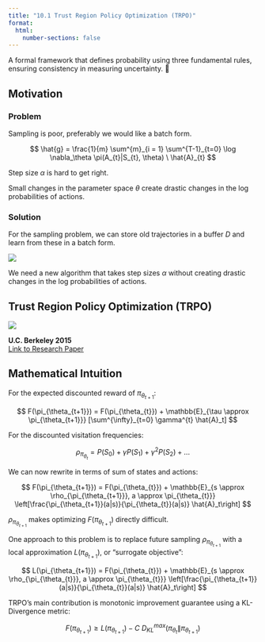 ```yaml
---
title: "10.1 Trust Region Policy Optimization (TRPO)"
format:
  html:
    number-sections: false
---
```


::: {.callout-note appearance="simple" icon=false}
A formal framework that defines probability using three fundamental rules, ensuring consistency in measuring uncertainty. 🎲
:::

## Motivation 

### Problem

Sampling is poor, preferably we would like a batch form.

$$
\hat{g} =  \frac{1}{m} \sum^{m}_{i = 1}  \sum^{T-1}_{t=0} \log \nabla_\theta \pi(A_{t}|S_{t}, \theta) \ \hat{A}_{t}
$$

Step size $\alpha$ is hard to get right.

Small changes in the parameter space $\theta$ create drastic changes in the log probabilities of actions.

### Solution

For the sampling problem, we can store old trajectories in a buffer $D$ and learn from these in a batch form.

![](images/TrajectoryBuffer.svg)

We need a new algorithm that takes step sizes $\alpha$ without creating drastic changes in the log probabilities of actions.

## Trust Region Policy Optimization (TRPO)

![](images/TRPO.png)

**U.C. Berkeley 2015**  
[Link to Research Paper](https://arxiv.org/pdf/1502.05477)

## Mathematical Intuition

For the expected discounted reward of $\pi_{\theta_{t+1}}$:

$$
F(\pi_{\theta_{t+1}}) = F(\pi_{\theta_{t}}) + \mathbb{E}_{\tau \approx \pi_{\theta_{t+1}}} [\sum^{\infty}_{t=0} \gamma^{t} \hat{A}_t]
$$

For the discounted visitation frequencies:

$$
\rho_{\pi_{\theta_{t}}} = P(S_{0}) + \gamma P(S_{1}) + \gamma^{2} P(S_{2}) + ...
$$


We can now rewrite in terms of sum of states and actions:

$$
F(\pi_{\theta_{t+1}}) = F(\pi_{\theta_{t}}) + \mathbb{E}_{s \approx \rho_{\pi_{\theta_{t+1}}}, a \approx \pi_{\theta_{t}}} \left[\frac{\pi_{\theta_{t+1}}(a|s)}{\pi_{\theta_{t}}(a|s)} \hat{A}_t\right]
$$

$\rho_{\pi_{\theta_{t+1}}}$ makes optimizing $F(\pi_{\theta_{t+1}})$ directly difficult.

One approach to this problem is to replace future sampling $\rho_{\pi_{\theta_{t+1}}}$ with a local approximation $L(\pi_{\theta_{t+1}})$, or "surrogate objective":

$$
L(\pi_{\theta_{t+1}}) =  F(\pi_{\theta_{t}}) + \mathbb{E}_{s \approx \rho_{\pi_{\theta_{t}}}, a \approx \pi_{\theta_{t}}} \left[\frac{\pi_{\theta_{t+1}}(a|s)}{\pi_{\theta_{t}}(a|s)} \hat{A}_t\right]
$$

TRPO's main contribution is monotonic improvement guarantee using a KL-Divergence metric:

$$
F(\pi_{\theta_{t+1}}) \geq L(\pi_{\theta_{t+1}}) - C \ D^{max}_{KL}(\pi_{\theta_{t}} \| \pi_{\theta_{t+1}})
$$